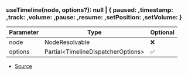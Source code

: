 ### useTimeline(node, options?): null \| \{ paused: ,timestamp: ,track: ,volume: ,pause: ,resume: ,setPosition: ,setVolume:  }
| Parameter | Type | Optional |
| ----------- | ----------- | ----------- |
| node | NodeResolvable | ❌ |
| options | Partial\<TimelineDispatcherOptions> | ✅ |


- [Source](https://github.com/Androz2091/discord-player/blob/451214b/packages/discord-player/src/hooks/useTimeline.ts#L8)